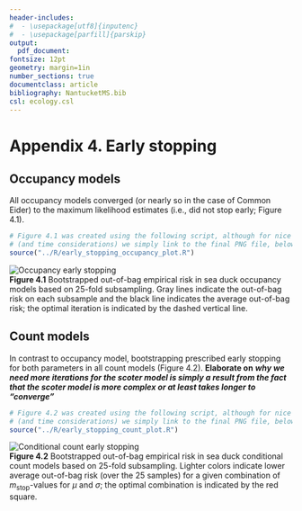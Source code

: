 ```yaml
---
header-includes:
#  - \usepackage[utf8]{inputenc} 
#  - \usepackage[parfill]{parskip}
output: 
  pdf_document:
fontsize: 12pt
geometry: margin=1in
number_sections: true
documentclass: article
bibliography: NantucketMS.bib
csl: ecology.csl
---
```

# Appendix 4. Early stopping

## Occupancy models

All occupancy models converged (or nearly so in the case of Common Eider) to the maximum likelihood estimates (i.e., did not stop early; Figure 4.1).

```r
# Figure 4.1 was created using the following script, although for nice formatting
# (and time considerations) we simply link to the final PNG file, below
source("../R/early_stopping_occupancy_plot.R")
```
![Occupancy early stopping](./Figures/early_stopping_occupancy.png)  
**Figure 4.1** Bootstrapped out-of-bag empirical risk in sea duck occupancy models based on 25-fold subsampling.  Gray lines indicate the out-of-bag risk on each subsample and the black line indicates the average out-of-bag risk; the optimal iteration is indicated by the dashed vertical line.

## Count models

In contrast to occupancy model, bootstrapping prescribed early stopping for both parameters in all count models (Figure 4.2).  **Elaborate on** **_why we need more iterations for the scoter model is simply a result from the fact that the scoter model is more complex or at least takes longer to "converge"_**

```r
# Figure 4.2 was created using the following script, although for nice formatting
# (and time considerations) we simply link to the final PNG file, below
source("../R/early_stopping_count_plot.R")
```
![Conditional count early stopping](./Figures/early_stopping_count.png)  
**Figure 4.2** Bootstrapped out-of-bag empirical risk in sea duck conditional count models based on 25-fold subsampling.  Lighter colors indicate lower average out-of-bag risk (over the 25 samples) for a given combination of *m*~stop~-values for $\mu$ and $\sigma$; the optimal combination is indicated by the red square. 